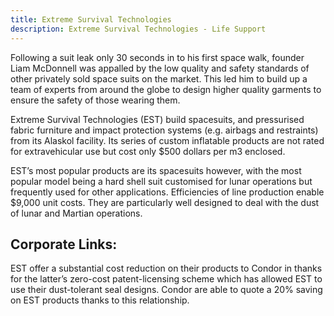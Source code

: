 ```yaml
---
title: Extreme Survival Technologies
description: Extreme Survival Technologies - Life Support
---
```


Following a suit leak only 30 seconds in to his first space walk, founder Liam McDonnell was appalled by the low quality and safety standards of other privately sold space suits on the market. This led him to build up a team of experts from around the globe to design higher quality garments to ensure the safety of those wearing them.

Extreme Survival Technologies (EST) build spacesuits, and pressurised fabric furniture and impact protection systems (e.g. airbags and restraints) from its Alaskol facility. Its series of custom inflatable products are not rated for extravehicular use but cost only $500 dollars per m3 enclosed.

EST’s most popular products are its spacesuits however, with the most popular model being a hard shell suit customised for lunar operations but frequently used for other applications. Efficiencies of line production enable $9,000 unit costs. They are particularly well designed to deal with the dust of lunar and Martian operations.

## Corporate Links:
EST offer a substantial cost reduction on their products to Condor in thanks for the latter’s zero-cost patent-licensing scheme which has allowed EST to use their dust-tolerant seal designs. Condor are able to quote a 20% saving on EST products thanks to this relationship.
